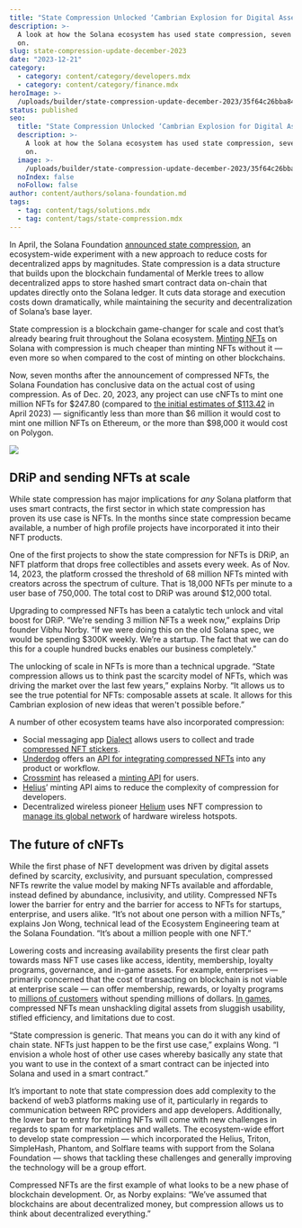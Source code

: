 ```yaml
---
title: "State Compression Unlocked ‘Cambrian Explosion for Digital Assets’ "
description: >-
  A look at how the Solana ecosystem has used state compression, seven months
  on.
slug: state-compression-update-december-2023
date: "2023-12-21"
category:
  - category: content/category/developers.mdx
  - category: content/category/finance.mdx
heroImage: >-
  /uploads/builder/state-compression-update-december-2023/35f64c26bba840c1a8fed9c2662e4e7a.jpg
status: published
seo:
  title: "State Compression Unlocked ‘Cambrian Explosion for Digital Assets’ "
  description: >-
    A look at how the Solana ecosystem has used state compression, seven months
    on.
  image: >-
    /uploads/builder/state-compression-update-december-2023/35f64c26bba840c1a8fed9c2662e4e7a.jpg
  noIndex: false
  noFollow: false
author: content/authors/solana-foundation.md
tags:
  - tag: content/tags/solutions.mdx
  - tag: content/tags/state-compression.mdx
---
```


In April, the Solana Foundation [announced state compression](https://cointelegraph.com/news/solana-reveals-cost-cutting-solution-for-on-chain-storage), an ecosystem-wide experiment with a new approach to reduce costs for decentralized apps by magnitudes. State compression is a data structure that builds upon the blockchain fundamental of Merkle trees to allow decentralized apps to store hashed smart contract data on-chain that updates directly onto the Solana ledger. It cuts data storage and execution costs down dramatically, while maintaining the security and decentralization of Solana’s base layer.

State compression is a blockchain game-changer for scale and cost that’s already bearing fruit throughout the Solana ecosystem. [Minting NFTs](https://solana.com/news/how-to-use-compressed-nfts-on-solana?) on Solana with compression is much cheaper than minting NFTs without it — even more so when compared to the cost of minting on other blockchains.

Now, seven months after the announcement of compressed NFTs, the Solana Foundation has conclusive data on the actual cost of using compression. As of Dec. 20, 2023, any project can use cNFTs to mint one million NFTs for $247.80 (compared to [the initial estimates of $113.42](https://solana.com/news/state-compression-compressed-nfts-solana) in April 2023) — significantly less than more than $6 million it would cost to mint one million NFTs on Ethereum, or the more than $98,000 it would cost on Polygon.

![](/uploads/builder/state-compression-update-december-2023/image-1.png)

## DRiP and sending NFTs at scale

While state compression has major implications for _any_ Solana platform that uses smart contracts, the first sector in which state compression has proven its use case is NFTs. In the months since state compression became available, a number of high profile projects have incorporated it into their NFT products.

One of the first projects to show the state compression for NFTs is DRiP, an NFT platform that drops free collectibles and assets every week. As of Nov. 14, 2023, the platform crossed the threshold of 68 million NFTs minted with creators across the spectrum of culture. That is 18,000 NFTs per minute to a user base of 750,000. The total cost to DRiP was around $12,000 total.

Upgrading to compressed NFTs has been a catalytic tech unlock and vital boost for DRiP. “We're sending 3 million NFTs a week now,” explains Drip founder Vibhu Norby. “If we were doing this on the old Solana spec, we would be spending $300K weekly. We’re a startup. The fact that we can do this for a couple hundred bucks enables our business completely.”

The unlocking of scale in NFTs is more than a technical upgrade. “State compression allows us to think past the scarcity model of NFTs, which was driving the market over the last few years,” explains Norby. “It allows us to see the true potential for NFTs: composable assets at scale. It allows for this Cambrian explosion of new ideas that weren't possible before.”

A number of other ecosystem teams have also incorporated compression:

- Social messaging app [Dialect](https://www.dialect.to/) allows users to collect and trade [compressed NFT stickers](https://solana.com/news/case-study-dialect).
- [Underdog](https://www.underdogprotocol.com/) offers an [API for integrating compressed NFTs](https://underdog.readme.io/reference/getting-started-1) into any product or workflow.
- [Crossmint](https://www.crossmint.com/) has released a [minting API](https://docs.crossmint.com/docs/mint-compressed-nfts) for users.
- [Helius](https://docs.helius.dev/compression-and-das-api/mint-api)’ minting API aims to reduce the complexity of compression for developers.
- Decentralized wireless pioneer [Helium](https://www.helium.com/) uses NFT compression to [manage its global network](https://finance.yahoo.com/news/helium-completes-solana-migration-minting-163104448.html) of hardware wireless hotspots.

<tweet id="1687194508231163904" />

## The future of cNFTs

While the first phase of NFT development was driven by digital assets defined by scarcity, exclusivity, and pursuant speculation, compressed NFTs rewrite the value model by making NFTs available and affordable, instead defined by abundance, inclusivity, and utility. Compressed NFTs lower the barrier for entry and the barrier for access to NFTs for startups, enterprise, and users alike. “It’s not about one person with a million NFTs,” explains Jon Wong, technical lead of the Ecosystem Engineering team at the Solana Foundation. “It’s about a million people with one NFT.”

Lowering costs and increasing availability presents the first clear path towards mass NFT use cases like access, identity, membership, loyalty programs, governance, and in-game assets. For example, enterprises — primarily concerned that the cost of transacting on blockchain is not viable at enterprise scale — can offer membership, rewards, or loyalty programs to [millions of customers](https://solana.com/solutions/enterprise) without spending millions of dollars. [In games](https://solana.com/solutions/games-and-entertainment), compressed NFTs mean unshackling digital assets from sluggish usability, stifled efficiency, and limitations due to cost.

“State compression is generic. That means you can do it with any kind of chain state. NFTs just happen to be the first use case,” explains Wong. “I envision a whole host of other use cases whereby basically any state that you want to use in the context of a smart contract can be injected into Solana and used in a smart contract.”

It’s important to note that state compression does add complexity to the backend of web3 platforms making use of it, particularly in regards to communication between RPC providers and app developers. Additionally, the lower bar to entry for minting NFTs will come with new challenges in regards to spam for marketplaces and wallets. The ecosystem-wide effort to develop state compression — which incorporated the Helius, Triton, SimpleHash, Phantom, and Solflare teams with support from the Solana Foundation — shows that tackling these challenges and generally improving the technology will be a group effort.

Compressed NFTs are the first example of what looks to be a new phase of blockchain development. Or, as Norby explains: “We’ve assumed that blockchains are about decentralized money, but compression allows us to think about decentralized everything.”
